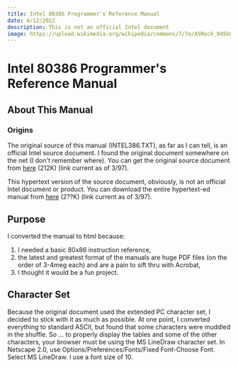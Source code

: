 ```yaml
---
title: Intel 80386 Programmer's Reference Manual
date: 4/12/2022
description: This is not an official Intel document
image: https://upload.wikimedia.org/wikipedia/commons/7/7e/ASRock_945GCM-S_-_Intel_Core_2_Duo_E6300_Conroe_%28SL9SA%29-0322.jpg
---
```

# Intel 80386 Programmer's Reference Manual

## About This Manual

### Origins

The original source of this manual (INTEL386.TXT), as far as I can tell, is an official Intel source document. I found the original document somewhere on the net (I don't remember where). You can get the original source document from
[here](http://www.kingsnet.com/~lance/i386/i386txt.zip) (212K)
(link current as of 3/97).

This hypertext version of the source document, obviously, is not an official Intel document or product. You can download the entire hypertext-ed manual from [here](http://www.kingsnet.com/~lance/i386/i386htm.zip) (2??K)
(link current as of 3/97).

## Purpose

I converted the manual to html because:

1. I needed a basic 80x86 instruction reference,
2. the latest and greatest format of the manuals are huge PDF files (on the order of 3-4meg each) and are a pain to sift thru with Acrobat,
3. I thought it would be a fun project.

## Character Set

Because the original document used the extended PC character set, I decided to stick with it as much as possible. At one point, I converted everything to standard ASCII, but found that some characters were muddled in the shuffle. So ... to properly display the tables and some of the other characters, your browser must be using the MS LineDraw character set. In Netscape 2.0, use Options/Preferences/Fonts/Fixed Font-Choose Font. Select MS LineDraw. I use a font size of 10.

```